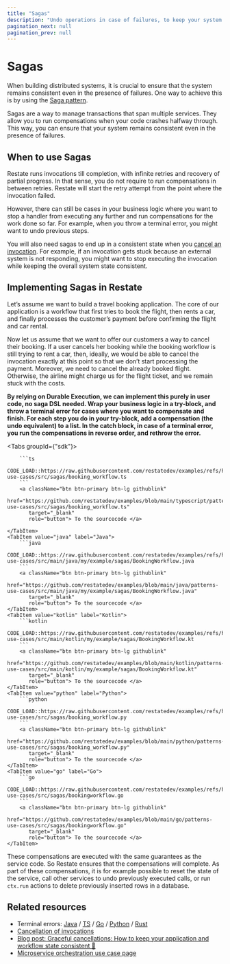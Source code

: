 ```yaml
---
title: "Sagas"
description: "Undo operations in case of failures, to keep your system consistent."
pagination_next: null
pagination_prev: null
---
```



# Sagas

When building distributed systems, it is crucial to ensure that the system remains consistent even in the presence of failures.
One way to achieve this is by using the [Saga pattern](https://learn.microsoft.com/en-us/azure/architecture/reference-architectures/saga/saga).

Sagas are a way to manage transactions that span multiple services.
They allow you to run compensations when your code crashes halfway through.
This way, you can ensure that your system remains consistent even in the presence of failures.

## When to use Sagas

Restate runs invocations till completion, with infinite retries and recovery of partial progress.
In that sense, you do not require to run compensations in between retries. Restate will start the retry attempt from the point where the invocation failed.

However, there can still be cases in your business logic where you want to stop a handler from executing any further and run compensations for the work done so far.
For example, when you throw a terminal error, you might want to undo previous steps.

You will also need sagas to end up in a consistent state when you [cancel an invocation](operate/invocation#cancelling-invocations).
For example, if an invocation gets stuck because an external system is not responding, you might want to stop executing the invocation while keeping the overall system state consistent.

## Implementing Sagas in Restate

Let’s assume we want to build a travel booking application.
The core of our application is a workflow that first tries to book the flight, then rents a car, and finally processes the customer’s payment before confirming the flight and car rental.

Now let us assume that we want to offer our customers a way to cancel their booking.
If a user cancels her booking while the booking workflow is still trying to rent a car, then, ideally, we would be able to cancel the invocation exactly at this point so that we don’t start processing the payment.
Moreover, we need to cancel the already booked flight.
Otherwise, the airline might charge us for the flight ticket, and we remain stuck with the costs.

**By relying on Durable Execution, we can implement this purely in user code, no saga DSL needed.
Wrap your business logic in a try-block, and throw a terminal error for cases where you want to compensate and finish.
For each step you do in your try-block, add a compensation (the undo equivalent) to a list.
In the catch block, in case of a terminal error, you run the compensations in reverse order, and rethrow the error.**

<Tabs groupId={"sdk"}>
    <TabItem value="typescript" label="TypeScript">

        ```ts
        CODE_LOAD::https://raw.githubusercontent.com/restatedev/examples/refs/heads/main/typescript/patterns-use-cases/src/sagas/booking_workflow.ts
        ```
        <a className="btn btn-primary btn-lg githublink"
           href="https://github.com/restatedev/examples/blob/main/typescript/patterns-use-cases/src/sagas/booking_workflow.ts"
           target="_blank"
           role="button"> To the sourcecode </a>

    </TabItem>
    <TabItem value="java" label="Java">
        ```java
        CODE_LOAD::https://raw.githubusercontent.com/restatedev/examples/refs/heads/main/java/patterns-use-cases/src/main/java/my/example/sagas/BookingWorkflow.java
        ```
        <a className="btn btn-primary btn-lg githublink"
           href="https://github.com/restatedev/examples/blob/main/java/patterns-use-cases/src/main/java/my/example/sagas/BookingWorkflow.java"
           target="_blank"
           role="button"> To the sourcecode </a>
    </TabItem>
    <TabItem value="kotlin" label="Kotlin">
        ```kotlin
        CODE_LOAD::https://raw.githubusercontent.com/restatedev/examples/refs/heads/main/kotlin/patterns-use-cases/src/main/kotlin/my/example/sagas/BookingWorkflow.kt
        ```
        <a className="btn btn-primary btn-lg githublink"
           href="https://github.com/restatedev/examples/blob/main/kotlin/patterns-use-cases/src/main/kotlin/my/example/sagas/BookingWorkflow.kt"
           target="_blank"
           role="button"> To the sourcecode </a>
    </TabItem>
    <TabItem value="python" label="Python">
        ```python
        CODE_LOAD::https://raw.githubusercontent.com/restatedev/examples/refs/heads/main/python/patterns-use-cases/src/sagas/booking_workflow.py
        ```
        <a className="btn btn-primary btn-lg githublink"
           href="https://github.com/restatedev/examples/blob/main/python/patterns-use-cases/src/sagas/booking_workflow.py"
           target="_blank"
           role="button"> To the sourcecode </a>
    </TabItem>
    <TabItem value="go" label="Go">
        ```go
        CODE_LOAD::https://raw.githubusercontent.com/restatedev/examples/refs/heads/main/go/patterns-use-cases/src/sagas/bookingworkflow.go
        ```
        <a className="btn btn-primary btn-lg githublink"
           href="https://github.com/restatedev/examples/blob/main/go/patterns-use-cases/src/sagas/bookingworkflow.go"
           target="_blank"
           role="button"> To the sourcecode </a>
    </TabItem>
</Tabs>


These compensations are executed with the same guarantees as the service code. So Restate ensures that the compensations will complete.
As part of these compensations, it is for example possible to reset the state of the service, call other services to undo previously executed calls, or run `ctx.run` actions to delete previously inserted rows in a database.


## Related resources

- Terminal errors: [Java](/develop/java/error-handling) / [TS](/develop/ts/error-handling) / [Go](/develop/go/error-handling) / [Python](/develop/python/error-handling)  / [Rust](https://docs.rs/restate-sdk/latest/restate_sdk/errors/index.html)
- [Cancellation of invocations](operate/invocation#cancelling-invocations)
- [Blog post: Graceful cancellations: How to keep your application and workflow state consistent 💪](https://restate.dev/blog/graceful-cancellations-how-to-keep-your-application-and-workflow-state-consistent/)
- [Microservice orchestration use case page](/use-cases/microservice-orchestration)